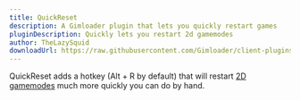 ```yaml
---
title: QuickReset
description: A Gimloader plugin that lets you quickly restart games
pluginDescription: Quickly lets you restart 2d gamemodes
author: TheLazySquid
downloadUrl: https://raw.githubusercontent.com/Gimloader/client-plugins/main/build/plugins/QuickReset.js
---
```



QuickReset adds a hotkey (Alt + R by default) that will restart [2D gamemodes](https://gimkit.wiki/wiki/Gamemodes#2D_Gamemodes) much more quickly you can do by hand.

<ButtonInstall client:only="svelte" name="QuickReset" url="https://raw.githubusercontent.com/Gimloader/client-plugins/main/build/plugins/QuickReset.js" />